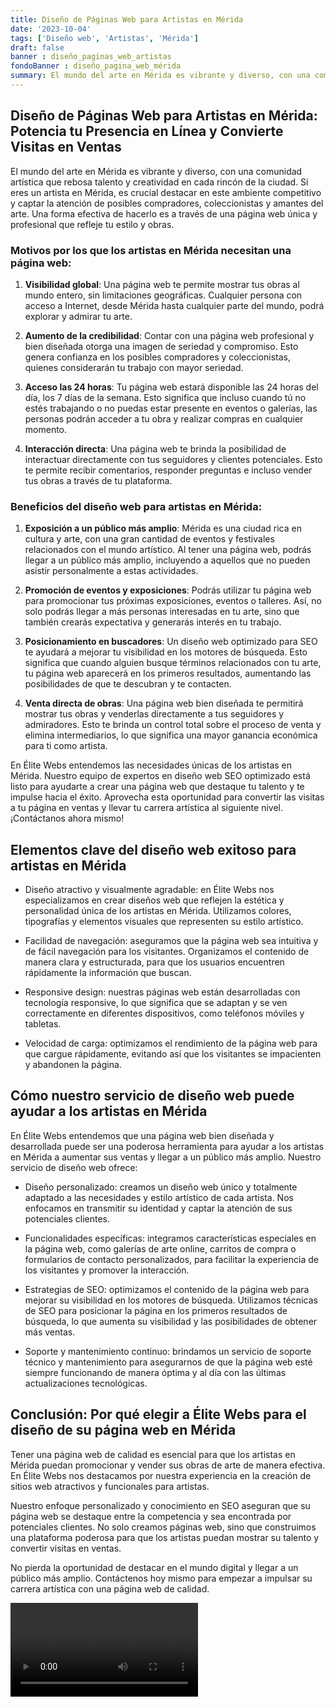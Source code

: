 ```yaml
---
title: Diseño de Páginas Web para Artistas en Mérida
date: '2023-10-04'
tags: ['Diseño web', 'Artistas', 'Mérida']
draft: false
banner : diseño_paginas_web_artistas
fondoBanner : diseño_pagina_web_mérida
summary: El mundo del arte en Mérida es vibrante y diverso, con una comunidad artística que rebosa talento y creatividad en cada rincón de la ciudad. Si eres un artista en Mérida, es crucial destacar en este ambiente competitivo y captar la atención de posibles compradores, coleccionistas y amantes del arte. Una forma efectiva de hacerlo es a través de una página web única y profesional que refleje tu estilo y obras.
---
```


## Diseño de Páginas Web para Artistas en Mérida: Potencia tu Presencia en Línea y Convierte Visitas en Ventas

El mundo del arte en Mérida es vibrante y diverso, con una comunidad artística que rebosa talento y creatividad en cada rincón de la ciudad. Si eres un artista en Mérida, es crucial destacar en este ambiente competitivo y captar la atención de posibles compradores, coleccionistas y amantes del arte. Una forma efectiva de hacerlo es a través de una página web única y profesional que refleje tu estilo y obras.

### Motivos por los que los artistas en Mérida necesitan una página web:

1. **Visibilidad global**: Una página web te permite mostrar tus obras al mundo entero, sin limitaciones geográficas. Cualquier persona con acceso a Internet, desde Mérida hasta cualquier parte del mundo, podrá explorar y admirar tu arte.

2. **Aumento de la credibilidad**: Contar con una página web profesional y bien diseñada otorga una imagen de seriedad y compromiso. Esto genera confianza en los posibles compradores y coleccionistas, quienes considerarán tu trabajo con mayor seriedad.

3. **Acceso las 24 horas**: Tu página web estará disponible las 24 horas del día, los 7 días de la semana. Esto significa que incluso cuando tú no estés trabajando o no puedas estar presente en eventos o galerías, las personas podrán acceder a tu obra y realizar compras en cualquier momento.

4. **Interacción directa**: Una página web te brinda la posibilidad de interactuar directamente con tus seguidores y clientes potenciales. Esto te permite recibir comentarios, responder preguntas e incluso vender tus obras a través de tu plataforma.

### Beneficios del diseño web para artistas en Mérida:

1. **Exposición a un público más amplio**: Mérida es una ciudad rica en cultura y arte, con una gran cantidad de eventos y festivales relacionados con el mundo artístico. Al tener una página web, podrás llegar a un público más amplio, incluyendo a aquellos que no pueden asistir personalmente a estas actividades.

2. **Promoción de eventos y exposiciones**: Podrás utilizar tu página web para promocionar tus próximas exposiciones, eventos o talleres. Así, no solo podrás llegar a más personas interesadas en tu arte, sino que también crearás expectativa y generarás interés en tu trabajo.

3. **Posicionamiento en buscadores**: Un diseño web optimizado para SEO te ayudará a mejorar tu visibilidad en los motores de búsqueda. Esto significa que cuando alguien busque términos relacionados con tu arte, tu página web aparecerá en los primeros resultados, aumentando las posibilidades de que te descubran y te contacten.

4. **Venta directa de obras**: Una página web bien diseñada te permitirá mostrar tus obras y venderlas directamente a tus seguidores y admiradores. Esto te brinda un control total sobre el proceso de venta y elimina intermediarios, lo que significa una mayor ganancia económica para ti como artista.

En Élite Webs entendemos las necesidades únicas de los artistas en Mérida. Nuestro equipo de expertos en diseño web SEO optimizado está listo para ayudarte a crear una página web que destaque tu talento y te impulse hacia el éxito. Aprovecha esta oportunidad para convertir las visitas a tu página en ventas y llevar tu carrera artística al siguiente nivel. ¡Contáctanos ahora mismo!

<GifSeo />

<Cta />

## Elementos clave del diseño web exitoso para artistas en Mérida

- Diseño atractivo y visualmente agradable: en Élite Webs nos especializamos en crear diseños web que reflejen la estética y personalidad única de los artistas en Mérida. Utilizamos colores, tipografías y elementos visuales que representen su estilo artístico.

- Facilidad de navegación: aseguramos que la página web sea intuitiva y de fácil navegación para los visitantes. Organizamos el contenido de manera clara y estructurada, para que los usuarios encuentren rápidamente la información que buscan.

- Responsive design: nuestras páginas web están desarrolladas con tecnología responsive, lo que significa que se adaptan y se ven correctamente en diferentes dispositivos, como teléfonos móviles y tabletas.

- Velocidad de carga: optimizamos el rendimiento de la página web para que cargue rápidamente, evitando así que los visitantes se impacienten y abandonen la página.

## Cómo nuestro servicio de diseño web puede ayudar a los artistas en Mérida

En Élite Webs entendemos que una página web bien diseñada y desarrollada puede ser una poderosa herramienta para ayudar a los artistas en Mérida a aumentar sus ventas y llegar a un público más amplio. Nuestro servicio de diseño web ofrece:

- Diseño personalizado: creamos un diseño web único y totalmente adaptado a las necesidades y estilo artístico de cada artista. Nos enfocamos en transmitir su identidad y captar la atención de sus potenciales clientes.

- Funcionalidades específicas: integramos características especiales en la página web, como galerías de arte online, carritos de compra o formularios de contacto personalizados, para facilitar la experiencia de los visitantes y promover la interacción.

- Estrategias de SEO: optimizamos el contenido de la página web para mejorar su visibilidad en los motores de búsqueda. Utilizamos técnicas de SEO para posicionar la página en los primeros resultados de búsqueda, lo que aumenta su visibilidad y las posibilidades de obtener más ventas.

- Soporte y mantenimiento continuo: brindamos un servicio de soporte técnico y mantenimiento para asegurarnos de que la página web esté siempre funcionando de manera óptima y al día con las últimas actualizaciones tecnológicas.

## Conclusión: Por qué elegir a Élite Webs para el diseño de su página web en Mérida

Tener una página web de calidad es esencial para que los artistas en Mérida puedan promocionar y vender sus obras de arte de manera efectiva. En Élite Webs nos destacamos por nuestra experiencia en la creación de sitios web atractivos y funcionales para artistas.

Nuestro enfoque personalizado y conocimiento en SEO aseguran que su página web se destaque entre la competencia y sea encontrada por potenciales clientes. No solo creamos páginas web, sino que construimos una plataforma poderosa para que los artistas puedan mostrar su talento y convertir visitas en ventas.

No pierda la oportunidad de destacar en el mundo digital y llegar a un público más amplio. Contáctenos hoy mismo para empezar a impulsar su carrera artística con una página web de calidad.

<Video />

<CtaBot job='Artistas' city='Mérida'/>

<Gmaps query='Mérida+españa+maps' />